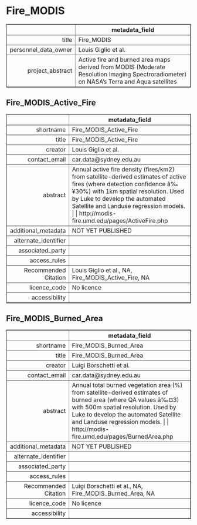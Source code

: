 Fire_MODIS
===
<!-- html table generated in R 3.6.0 by xtable 1.8-4 package -->
<!-- Fri May 22 19:15:17 2020 -->
<table border=1>
<tr> <th>  </th> <th> metadata_field </th>  </tr>
  <tr> <td align="right"> title </td> <td> Fire_MODIS </td> </tr>
  <tr> <td align="right"> personnel_data_owner </td> <td> Louis Giglio et al. </td> </tr>
  <tr> <td align="right"> project_abstract </td> <td> Active fire and burned area maps derived from MODIS (Moderate Resolution Imaging Spectroradiometer) on NASA's Terra and Aqua satellites </td> </tr>
   </table>



Fire_MODIS_Active_Fire
---
<!-- html table generated in R 3.6.0 by xtable 1.8-4 package -->
<!-- Fri May 22 19:15:17 2020 -->
<table border=1>
<tr> <th>  </th> <th> metadata_field </th>  </tr>
  <tr> <td align="right"> shortname </td> <td> Fire_MODIS_Active_Fire </td> </tr>
  <tr> <td align="right"> title </td> <td> Fire_MODIS_Active_Fire </td> </tr>
  <tr> <td align="right"> creator </td> <td> Louis Giglio et al. </td> </tr>
  <tr> <td align="right"> contact_email </td> <td> car.data@sydney.edu.au </td> </tr>
  <tr> <td align="right"> abstract </td> <td> Annual active fire density (fires/km2) from satellite-derived estimates of active fires (where detection confidence â‰¥30%) with 1km spatial resolution. Used by Luke to develop the automated Satellite and Landuse regression models. |  | http://modis-fire.umd.edu/pages/ActiveFire.php </td> </tr>
  <tr> <td align="right"> additional_metadata </td> <td> NOT YET PUBLISHED </td> </tr>
  <tr> <td align="right"> alternate_identifier </td> <td>  </td> </tr>
  <tr> <td align="right"> associated_party </td> <td>  </td> </tr>
  <tr> <td align="right"> access_rules </td> <td>  </td> </tr>
  <tr> <td align="right"> Recommended Citation </td> <td> Louis Giglio et al., NA, Fire_MODIS_Active_Fire, NA </td> </tr>
  <tr> <td align="right"> licence_code </td> <td> No licence </td> </tr>
  <tr> <td align="right"> accessibility </td> <td>  </td> </tr>
   </table>



Fire_MODIS_Burned_Area
---
<!-- html table generated in R 3.6.0 by xtable 1.8-4 package -->
<!-- Fri May 22 19:15:17 2020 -->
<table border=1>
<tr> <th>  </th> <th> metadata_field </th>  </tr>
  <tr> <td align="right"> shortname </td> <td> Fire_MODIS_Burned_Area </td> </tr>
  <tr> <td align="right"> title </td> <td> Fire_MODIS_Burned_Area </td> </tr>
  <tr> <td align="right"> creator </td> <td> Luigi Borschetti et al. </td> </tr>
  <tr> <td align="right"> contact_email </td> <td> car.data@sydney.edu.au </td> </tr>
  <tr> <td align="right"> abstract </td> <td> Annual total burned vegetation area (%) from satellite-derived estimates of burned area (where QA values â‰¤3) with 500m spatial resolution. Used by Luke to develop the automated Satellite and Landuse regression models. |  | http://modis-fire.umd.edu/pages/BurnedArea.php </td> </tr>
  <tr> <td align="right"> additional_metadata </td> <td> NOT YET PUBLISHED </td> </tr>
  <tr> <td align="right"> alternate_identifier </td> <td>  </td> </tr>
  <tr> <td align="right"> associated_party </td> <td>  </td> </tr>
  <tr> <td align="right"> access_rules </td> <td>  </td> </tr>
  <tr> <td align="right"> Recommended Citation </td> <td> Luigi Borschetti et al., NA, Fire_MODIS_Burned_Area, NA </td> </tr>
  <tr> <td align="right"> licence_code </td> <td> No licence </td> </tr>
  <tr> <td align="right"> accessibility </td> <td>  </td> </tr>
   </table>


